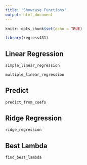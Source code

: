 ```yaml
---
title: "Showcase Functions"
output: html_document
---
```


```r
knitr::opts_chunk$set(echo = TRUE)
```

```r
library(regress431)
```

## Linear Regression
```r
simple_linear_regression

multiple_linear_regression
```


## Predict
```r
predict_from_coefs
```


## Ridge Regression 
```r
ridge_regression
```


## Best Lambda
```r
find_best_lambda
```


